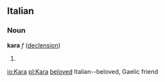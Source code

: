 ==Italian==
===Noun===
'''kara''' ''f'' ([[Wiktionary Appendix:Italian or Gaelic hard feminine noun declension|declension]])
# [[]]

[[io:Kara]]
[[pl:Kara]]
[[beloved]] Italian--beloved, Gaelic friend